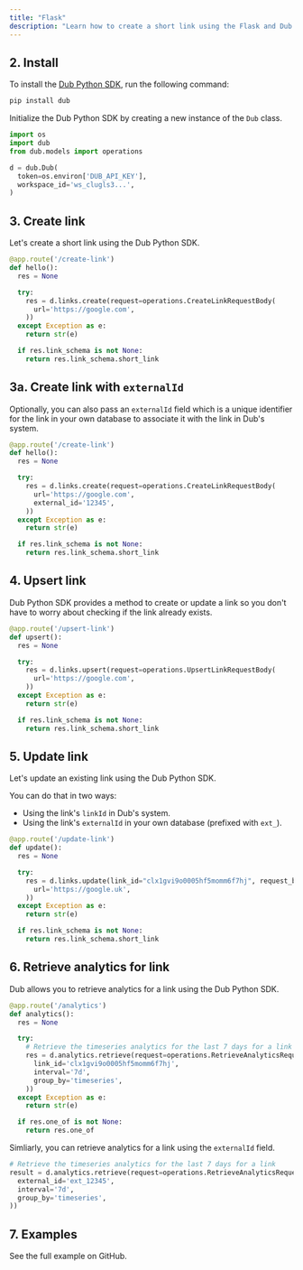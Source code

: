 ```yaml
---
title: "Flask"
description: "Learn how to create a short link using the Flask and Dub Python SDK."
---
```



<Prerequisites />

## 2. Install

To install the [Dub Python SDK](https://d.to/python), run the following command:

```bash pip
pip install dub
```

Initialize the Dub Python SDK by creating a new instance of the `Dub` class.

```python
import os
import dub
from dub.models import operations

d = dub.Dub(
  token=os.environ['DUB_API_KEY'],
  workspace_id='ws_clugls3...',
)
```

## 3. Create link

Let's create a short link using the Dub Python SDK.

```python app.py
@app.route('/create-link')
def hello():
  res = None

  try:
    res = d.links.create(request=operations.CreateLinkRequestBody(
      url='https://google.com',
    ))
  except Exception as e:
    return str(e)

  if res.link_schema is not None:
    return res.link_schema.short_link
```

<Accordion title="Full list of available attributes for the Link model">
  <LinkArguments />
</Accordion>

## 3a. Create link with `externalId`

Optionally, you can also pass an `externalId` field which is a unique identifier for the link in your own database to associate it with the link in Dub's system.

```python app.py
@app.route('/create-link')
def hello():
  res = None

  try:
    res = d.links.create(request=operations.CreateLinkRequestBody(
      url='https://google.com',
      external_id='12345',
    ))
  except Exception as e:
    return str(e)

  if res.link_schema is not None:
    return res.link_schema.short_link
```

## 4. Upsert link

Dub Python SDK provides a method to create or update a link so you don't have to worry about checking if the link already exists.

```python app.py
@app.route('/upsert-link')
def upsert():
  res = None

  try:
    res = d.links.upsert(request=operations.UpsertLinkRequestBody(
      url='https://google.com',
    ))
  except Exception as e:
    return str(e)

  if res.link_schema is not None:
    return res.link_schema.short_link
```

## 5. Update link

Let's update an existing link using the Dub Python SDK.

You can do that in two ways:

- Using the link's `linkId` in Dub's system.
- Using the link's `externalId` in your own database (prefixed with `ext_`).

```python app.py
@app.route('/update-link')
def update():
  res = None

  try:
    res = d.links.update(link_id="clx1gvi9o0005hf5momm6f7hj", request_body=operations.UpdateLinkRequestBody(
      url='https://google.uk',
    ))
  except Exception as e:
    return str(e)

  if res.link_schema is not None:
    return res.link_schema.short_link
```

## 6. Retrieve analytics for link

Dub allows you to retrieve analytics for a link using the Dub Python SDK.

```python app.py
@app.route('/analytics')
def analytics():
  res = None

  try:
    # Retrieve the timeseries analytics for the last 7 days for a link
    res = d.analytics.retrieve(request=operations.RetrieveAnalyticsRequest(
      link_id='clx1gvi9o0005hf5momm6f7hj',
      interval='7d',
      group_by='timeseries',
    ))
  except Exception as e:
    return str(e)

  if res.one_of is not None:
    return res.one_of
```

Simliarly, you can retrieve analytics for a link using the `externalId` field.

```python app.py
# Retrieve the timeseries analytics for the last 7 days for a link
result = d.analytics.retrieve(request=operations.RetrieveAnalyticsRequest(
  external_id='ext_12345',
  interval='7d',
  group_by='timeseries',
))
```

## 7. Examples

<CardGroup cols={2}>
  <Card
    title="Python Example"
    icon="arrow-up-right-from-square"
    href="https://github.com/dubinc/examples/tree/main/python/flask"
  >
    See the full example on GitHub.
  </Card>
</CardGroup>
